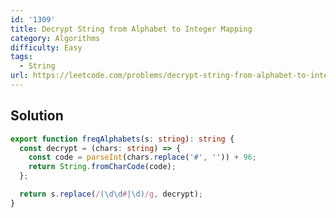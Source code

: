 ```yaml
---
id: '1309'
title: Decrypt String from Alphabet to Integer Mapping
category: Algorithms
difficulty: Easy
tags:
  - String
url: https://leetcode.com/problems/decrypt-string-from-alphabet-to-integer-mapping
---
```


## Solution

```typescript showLineNumbers
export function freqAlphabets(s: string): string {
  const decrypt = (chars: string) => {
    const code = parseInt(chars.replace('#', '')) + 96;
    return String.fromCharCode(code);
  };

  return s.replace(/(\d\d#|\d)/g, decrypt);
}
```
